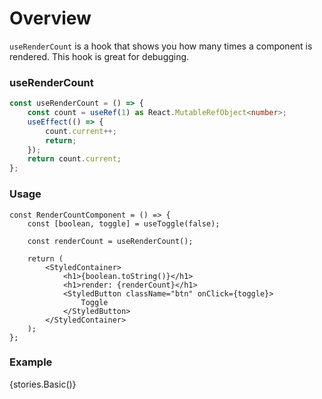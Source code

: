 
<Meta title="Hooks/Docs/useRenderCount" component={RenderCountComponent} />

# Overview

`useRenderCount` is a hook that shows you how many times a component is rendered. This hook is great for debugging.

### useRenderCount

```ts
const useRenderCount = () => {
    const count = useRef(1) as React.MutableRefObject<number>;
    useEffect(() => {
        count.current++;
        return;
    });
    return count.current;
};
```

### Usage

```tsx
const RenderCountComponent = () => {
    const [boolean, toggle] = useToggle(false);

    const renderCount = useRenderCount();

    return (
        <StyledContainer>
            <h1>{boolean.toString()}</h1>
            <h1>render: {renderCount}</h1>
            <StyledButton className="btn" onClick={toggle}>
                Toggle
            </StyledButton>
        </StyledContainer>
    );
};
```

### Example

<Preview>
    <Story name="useRenderCount">{stories.Basic()}</Story>
</Preview>
